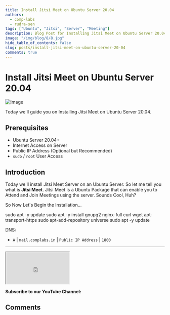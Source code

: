 ```yaml
---
title: Install Jitsi Meet on Ubuntu Server 20.04
authors:
  - comp-labs
  - rudra-sen
tags: ["Ubuntu", "Jitsi", "Server", "Meeting"]
description: Blog Post for Installing Jitsi Meet on Ubuntu Server 20.04.
image: "/img/blog/8/8.jpg"
hide_table_of_contents: false
slug: posts/install-jitsi-meet-on-ubuntu-server-20-04
comments: true
---
```


# Install Jitsi Meet on Ubuntu Server 20.04

![Image](/img/blog/8/8.jpg)

Today we'll guide you on Installing Jitsi Meet on Ubuntu Server 20.04.

<!-- truncate -->

## Prerequisites

- Ubuntu Server 20.04+
- Internet Access on Server
- Public IP Address (Optional but Recommended)
- `sudo` / `root` User Access

## Introduction

Today we'll install Jitsi Meet Server on an Ubuntu Server. So let me tell you what is **Jitsi Meet**. Jitsi Meet is a Ubuntu Package that can enable you to Attend and Join Meetings using the server. Sounds Cool, Huh?

So Now Let's Begin the Installation...

sudo apt -y update
sudo apt -y install gnupg2 nginx-full curl wget apt-transport-https
sudo apt-add-repository universe
sudo apt -y update

DNS:
- `A` | `mail.complabs.in` | `Public IP Address` | `1800`

---

<iframe
  src="https://cdn.complabs.in/html/sharebtn/index.html"
  title="Share Button"
  height="100"
  width="200"
></iframe>

**Subscribe to our YouTube Channel:**

<YTSubscribe />

## Comments

<Giscus
  id="comments"
  repo="Comp-Labs/comp-labs-website"
  repoId="R_kgDOGaLmeA"
  category="General"
  categoryId="DIC_kwDOGaLmeM4CBAA6"
  mapping="title"
  term="Comments"
  reactionsEnabled="1"
  emitMetadata="0"
  inputPosition="top"
  theme="preferred_color_scheme"
  lang="en"
  loading="lazy"
/>

